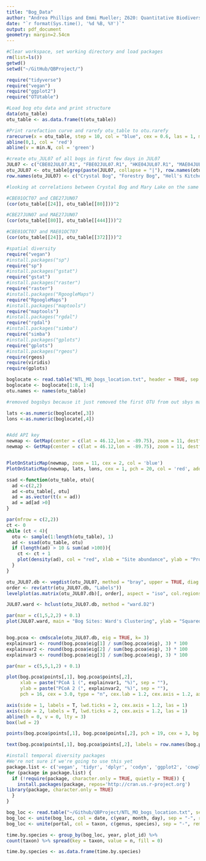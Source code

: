 ```yaml
---
title: "Bog_Data"
author: "Andrea Phillips and Emmi Mueller; Z620: Quantitative Biodiversity, Indiana University"
date: "`r format(Sys.time(), '%d %B, %Y')`"
output: pdf_document
geometry: margin=2.54cm
---
```

```r
#Clear workspace, set working directory and load packages
rm(list=ls())
getwd()
setwd("~/GitHub/QBProject/")

require("tidyverse")
require("vegan")
require("ggplot2")
require("OTUtable")
```

```r
#Load bog otu data and print structure
data(otu_table)
otu_table <- as.data.frame(t(otu_table))
```

```r
#Print rarefaction curve and rarefy otu_table to otu.rarefy
rarecurve(x = otu_table, step = 10, col = "blue", cex = 0.6, las = 1, main = "Bog rarefaction curve")
abline(0,1, col = 'red')
abline(v = min.N, col = 'green')
```

```r
#create otu_JUL07 of all bogs in first few days in JUL07
JUL07 <- c("CBE02JUL07.R1", "FBE02JUL07.R1", "HKE04JUL07.R1", "MAE04JUL07.R1", "NSE03JUL07.R1", "SSE03JUL07.R1", "TBE02JUL07.R1", "WSE03JUL07")
otu_JUL07 <- otu_table[grep(paste(JUL07, collapse = "|"), row.names(otu_table)),]
row.names(otu_JUL07) <- c("Crystal Bog", "Forestry Bog", "Hell's Kitchen", "Mary Lake", "North Sparkling Bog", "South Sparkling Bog", "Trout Bog", "West Sparkling Bog")

```

```r
#looking at correlations between Crystal Bog and Mary Lake on the same date 

#CBE01OCT07 and CBE27JUN07
(cor(otu_table[[24]], otu_table[[80]]))^2

#CBE27JUN07 and MAE27JUN07
(cor(otu_table[[80]], otu_table[[444]]))^2

#CBE01OCT07 and MAE01OCT07
(cor(otu_table[[24]], otu_table[[372]]))^2
```

```r
#spatial diversity
require("vegan")
#install.packages("sp")
require("sp")
#install.packages("gstat")
require("gstat")
#install.packages("raster")
require("raster")
#install.packages("RgoogleMaps")
require("RgoogleMaps")
#install.packages("maptools")
require("maptools")
#install.packages("rgdal")
require("rgdal")
#install.packages("simba")
require("simba")
#install.packages("gplots")
require("gplots")
#install.packages("rgeos")
require(rgeos)
require(viridis)
require(gplots)

boglocate <- read.table("NTL_MO_bogs_location.txt", header = TRUE, sep = "\t")
boglocate <- boglocate[1:8, 1:4]
otu.names <- names(otu_table)

#removed bogsbys because it just removed the first OTU from out sbys matrix

lats <-as.numeric(boglocate[,3])
lons <-as.numeric(boglocate[,4])


#Add API key
newmap <- GetMap(center = c(lat = 46.12,lon = -89.75), zoom = 11, destfile = "BogMap.png", maptype = "terrain")
newmap <- GetMap(center = c(lat = 46.12,lon = -89.75), zoom = 11, destfile = "BogMap.png", maptype = "terrain")


PlotOnStaticMap(newmap, zoom = 11, cex = 2, col = 'blue')
PlotOnStaticMap(newmap, lats, lons, cex = 1, pch = 20, col = 'red', add = TRUE)

```

```r
ssad <-function(otu_table, otu){
  ad <-c(2,2)
  ad <-otu_table[, otu]
  ad = as.vector(t(x = ad))
  ad = ad[ad >0]
}

par(mfrow = c(2,2))
ct <- 0
while (ct < 4){
  otu <- sample(1:length(otu_table), 1)
  ad <- ssad(otu_table, otu)
  if (length(ad) > 10 & sum(ad >100)){
    ct <- ct + 1
    plot(density(ad), col = "red", xlab = "Site abundance", ylab = "Probability Density", main = otu.names[otu])
  }
}
```
```r
otu_JUL07.db <- vegdist(otu_JUL07, method = "bray", upper = TRUE, diag = TRUE)
order <- rev(attr(otu_JUL07.db, "Labels"))
levelplot(as.matrix(otu_JUL07.db)[, order], aspect = "iso", col.regions = inferno, xlab = "Bog site", ylab = "Bog site", scales = list(cex = 0.5), main = "Bray-Curtis Distance")

JUL07.ward <- hclust(otu_JUL07.db, method = "ward.D2")

par(mar = c(1,5,2,2) + 0.1)
plot(JUL07.ward, main = "Bog Sites: Ward's Clustering", ylab = "Squared Bray-Curtis Distance")


bog.pcoa <- cmdscale(otu_JUL07.db, eig = TRUE, k= 3)
explainvar1 <- round(bog.pcoa$eig[1] / sum(bog.pcoa$eig), 3) * 100
explainvar2 <- round(bog.pcoa$eig[2] / sum(bog.pcoa$eig), 3) * 100
explainvar3 <- round(bog.pcoa$eig[3] / sum(bog.pcoa$eig), 3) * 100

par(mar = c(5,5,1,2) + 0.1)

plot(bog.pcoa$points[,1], bog.pcoa$points[,2],
     xlab = paste("PCoA 1 (", explainvar1, "%)", sep = ""),
     ylab = paste("PCoA 2 (", explainvar2, "%)", sep = ""),
     pch = 16, cex = 3.0, type = "n", cex.lab = 1.2, cex.axis = 1.2, axes = FALSE)

axis(side = 1, labels = T, lwd.ticks = 2, cex.axis = 1.2, las = 1)
axis(side = 2, labels = T, lwd.ticks = 2, cex.axis = 1.2, las = 1)
abline(h = 0, v = 0, lty = 3)
box(lwd = 2)

points(bog.pcoa$points[,1], bog.pcoa$points[,2], pch = 19, cex = 3, bg = "gray", col = "gray")

text(bog.pcoa$points[,1], bog.pcoa$points[,2], labels = row.names(bog.pcoa$points))

```


```r
#install temporal diversity packages
#We're not sure if we're going to use this yet
package.list <- c('vegan', 'tidyr', 'dplyr', 'codyn', 'ggplot2', 'cowplot', 'MullerPlot', 'RColorBrewer', 'reshape2', 'lubridate', 'TTR', 'xtable', 'multcomp', 'pander', 'png', 'grid', 'tseries', 'nlme', 'forecast', 'emmeans')
for (package in package.list) {
  if (!require(package, character.only = TRUE, quietly = TRUE)) {
    install.packages(package, repos='http://cran.us.r-project.org')
library(package, character.only = TRUE)
  }
}

bog_loc <- read.table("~/Github/QBProject/NTL_MO_bogs_location.txt", sep = ",", header = TRUE)
bog_loc <- unite(bog_loc, col = date, c(year, month, day), sep = "-", remove = FALSE)
bog_loc <- unite(portal, col = taxon, c(genus, species), sep = "-", remove = FALSE)

time.by.species <- group_by(bog_loc, year, plot_id) %>%
count(taxon) %>% spread(key = taxon, value = n, fill = 0)

time.by.species <- as.data.frame(time.by.species)
```